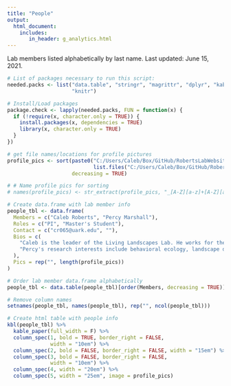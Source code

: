 ```yaml
---
title: "People"
output: 
  html_document:
    includes:
       in_header: g_analytics.html
---
```


Lab members listed alphabetically by last name. Last updated: June 15, 2021.

```r
# List of packages necessary to run this script:
needed.packs <- list("data.table", "stringr", "magrittr", "dplyr", "kableExtra",
                     "knitr")

# Install/Load packages
package.check <- lapply(needed.packs, FUN = function(x) {
  if (!require(x, character.only = TRUE)) {
    install.packages(x, dependencies = TRUE)
    library(x, character.only = TRUE)
  }
})

```

```r

# get file names/locations for profile pictures
profile_pics <- sort(paste0("C:/Users/Caleb/Box/GitHub/RobertsLabWebsite2/images/ProfilePics/",
                            list.files("C:/Users/Caleb/Box/GitHub/RobertsLabWebsite2/images/ProfilePics/")),
                     decreasing = TRUE)

# # Name profile pics for sorting
# names(profile_pics) <- str_extract(profile_pics, "_[A-Z][a-z]+[A-Z][a-z]+")

# Create data.frame with lab member info
people_tbl <- data.frame(
  Members = c("Caleb Roberts", "Percy Marshall"),
  Roles = c("PI", "Master's Student"),
  Contact = c("cr065@uark.edu", ""),
  Bios = c(
    "Caleb is the leader of the Living Landscapes Lab. He works for the U.S. Geological Survey as an Assistant Unit Leader at the Arkansas Cooperative Fish & Wildlife Research Unit. Caleb's research interests include ecological resilience, grasslands, landscape ecology, fire, birds, invasive species, plants, community ecology, agroecosystems, complexity theory, and rangelands. Caleb is from western Kentucky, and he enjoys writing, running, reading, cooking, gardening, board games, hiking, and hanging out with his wife, daughter, and cat. ",
    "Percy's research interests include behavioral ecology, landscape dynamics,and conservation ecology. They are specifically interested in the impacts of invasive waterfowl species on both natural ecosystems and private property. Percy's research will focus on cataloging distribution and abundance data on Egyptian Geese within Arkansas. They will be working towards understanding the risks that the waterfowl pose to human and ecological interests and helping better prepare for any management tactics that may be needed in the future. "
  ),
  Pics = rep("", length(profile_pics))
)

# Order lab member data.frame alphabetically
people_tbl <- data.table(people_tbl)[order(Members, decreasing = TRUE)]

# Remove column names
setnames(people_tbl, names(people_tbl), rep("", ncol(people_tbl)))

# Create html table with people info
kbl(people_tbl) %>%
  kable_paper(full_width = F) %>%
  column_spec(1, bold = TRUE, border_right = FALSE, 
              width = "10em") %>%
  column_spec(2, bold = FALSE, border_right = FALSE, width = "15em") %>%
  column_spec(3, bold = FALSE, border_right = FALSE, 
              width = "10em") %>%
  column_spec(4, width = "20em") %>%
  column_spec(5, width = "25em", image = profile_pics)


```
